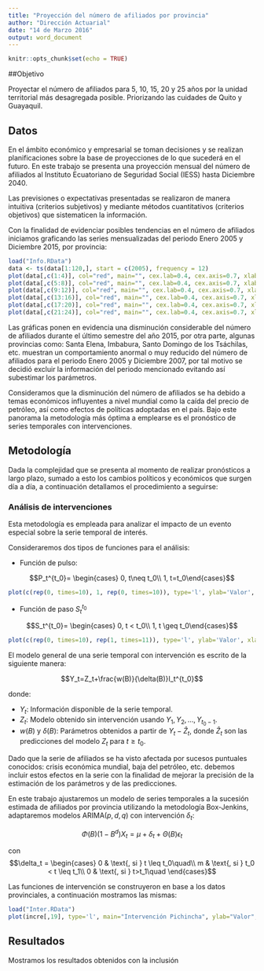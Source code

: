```yaml
---
title: "Proyección del número de afiliados por provincia"
author: "Dirección Actuarial"
date: "14 de Marzo 2016"
output: word_document
---
```


```r
knitr::opts_chunk$set(echo = TRUE)
```


##Objetivo

Proyectar el número de afiliados para 5, 10, 15, 20 y 25 años por la unidad territorial más desagregada posible. Priorizando las cuidades de Quito y Guayaquil.

## Datos

En el ámbito económico y empresarial se toman decisiones y se realizan planificaciones sobre la base de proyecciones de lo que sucederá en el futuro. En este trabajo se presenta una proyección mensual del número de afiliados al Instituto Ecuatoriano de Seguridad Social (IESS) hasta Diciembre 2040.

Las previsiones o expectativas presentadas se realizaron de manera intuitiva (criterios subjetivos) y mediante métodos cuantitativos (criterios objetivos) que sistematicen la información.

Con la finalidad de evidenciar posibles tendencias en el número de afiliados iniciamos graficando las series mensualizadas del periodo Enero 2005 y Diciembre 2015, por provincia:


```r
load("Info.RData")
data <- ts(data[1:120,], start = c(2005), frequency = 12)
plot(data[,c(1:4)], col="red", main="", cex.lab=0.4, cex.axis=0.7, xlab="Periodo")
plot(data[,c(5:8)], col="red", main="", cex.lab=0.4, cex.axis=0.7, xlab="Periodo")
plot(data[,c(9:12)], col="red", main="", cex.lab=0.4, cex.axis=0.7, xlab="Periodo")
plot(data[,c(13:16)], col="red", main="", cex.lab=0.4, cex.axis=0.7, xlab="Periodo")
plot(data[,c(17:20)], col="red", main="", cex.lab=0.4, cex.axis=0.7, xlab="Periodo")
plot(data[,c(21:24)], col="red", main="", cex.lab=0.4, cex.axis=0.7, xlab="Periodo")
```

Las gráficas ponen en evidencia una disminución considerable del número de afiliados durante el último semestre del año 2015, por otra parte, algunas provincias como: Santa Elena, Imbabura, Santo Domingo de los Tsáchilas, etc. muestran un comportamiento anormal o muy reducido del número de afiliados para el periodo Enero 2005 y Diciembre 2007, por tal motivo se decidió excluir la información del periodo mencionado evitando así subestimar los parámetros.

Consideramos que la disminución del número de afiliados se ha debido a temas económicos influyentes a nivel mundial como la caída del precio de petróleo, así como efectos de políticas adoptadas en el país. Bajo este panorama la metodología más óptima a emplearse es el pronóstico de series temporales con intervenciones.

## Metodología

Dada la complejidad que se presenta al momento de realizar pronósticos a largo plazo, sumado a esto los cambios políticos y económicos que surgen día a día, a continuación detallamos el procedimiento a seguirse:

### Análisis de intervenciones

Esta metodología es empleada para analizar el impacto de un evento especial sobre la serie temporal de interés.

Consideraremos dos tipos de funciones para el análisis:

- Función de pulso:

$$P_t^{t_0}= \begin{cases} 0, t\neq t_0\\ 1, t=t_0\end{cases}$$

```r
plot(c(rep(0, times=10), 1, rep(0, times=10)), type='l', ylab='Valor', xlab='Periodo', lwd=2, col="red")
```

- Función de paso $S_t^{t_0}$

$$S_t^{t_0}= \begin{cases} 0, t < t_0\\ 1, t \geq t_0\end{cases}$$

```r
plot(c(rep(0, times=10), rep(1, times=11)), type='l', ylab='Valor', xlab='Periodo', lwd=2, col="red")
```

El modelo general de una serie temporal con intervención es escrito de la siguiente manera:

$$Y_t=Z_t+\frac{w(B)}{\delta(B)}I_t^{t_0}$$

donde:

- $Y_t$: Información disponible de la serie temporal.
- $Z_t$: Modelo obtenido sin intervención usando $Y_1, Y_2,\dots, Y_{t_0-1}$.
- $w(B)$ y $\delta(B)$: Parámetros obtenidos a partir de $Y_t-\hat{Z}_t$, donde $\hat{Z}_t$ son las predicciones del modelo $Z_t$ para $t\geq t_0$.





Dado que la serie de afiliados se ha visto afectada por sucesos puntuales conocidos: crisis económica mundial, baja del petróleo, etc. debemos incluir estos efectos en la serie con la finalidad de mejorar la precisión de la estimación de los parámetros y de las predicciones.

En este trabajo ajustaremos un modelo de series temporales a la sucesión estimada de afiliados por provincia utilizando la metodología Box-Jenkins, adaptaremos modelos $\text{ARIMA}(p,d,q)$ con intervención $\delta_t$:

$$\Phi(B)(1-B^d)X_t=\mu + \delta_t + \Theta(B)\epsilon_t$$

con $$\delta_t = \begin{cases} 0 & \text{, si } t \leq t_0\quad\\ m & \text{, si } t_0 < t \leq t_1\\ 0 & \text{, si } t>t_1\quad \end{cases}$$

Las funciones de intervención se construyeron en base a los datos provinciales, a continuación mostramos las mismas:

```r
load("Inter.RData")
plot(incre[,19], type='l', main="Intervención Pichincha", ylab="Valor", xlab="Observación")
```

## Resultados

Mostramos los resultados obtenidos con la inclusión





